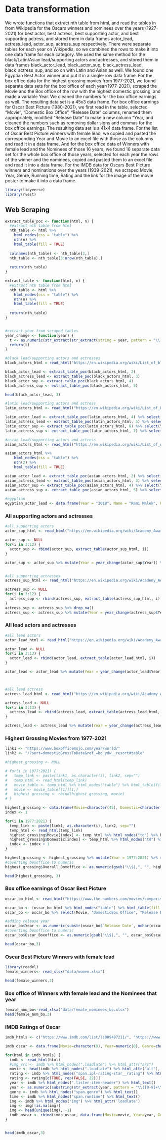 # Data transformation


We wrote functions that extract nth table from html, and read the tables in from Wikipedia for the Oscars winners and nominees over the years (1927-2021) for best actor, best actress, best supporting actor, and best supporting actress, and stored them in data frames actor_lead, actress_lead, actor_sup, actress_sup respectively. There were separate tables for each year on Wikipedia, so we combined the rows to make it into one data frame for each category. We used the same method for the black/Latin/Asian lead/supporting actors and actresses, and stored them in data frames black_actor_lead, black_actor_sup, black_actress_lead, black_actress_sup, and so on with Latin and Asian as well. We found one Egyptian Best Actor winner and put it in a single-row data frame. For the box office data for the highest grossing movies from 1977-2021, we found separate data sets for the box office of each year(1977-2021), scraped the Movie and the Box office of the row with the highest domestic grossing, and made a variable Year. We cleaned the numbers for the box office earnings as well. The resulting data set is a 45x3 data frame. For box office earnings for Oscar Best Picture (1980-2021), we first read in the table, selected "Movie", "Domestic Box Office", "Release Date" columns, renamed them appropriately, modified "Release Date" to make a new column "Year, and cleaned the numbers such as removing dollar signs and commas for the box office earnings. The resulting data set is a 41x4 data frame. For the list of Oscar Best Picture winners with female lead, we copied and pasted the corresponding Year and Movie to an excel file with those as the columns and read it in a data frame. And for the box office data of Winners with female lead and the Nominees of those 16 years, we found 16 separate data set for the whole box office of those years, selected for each year the rows of the winner and the nominees, copied and pasted them to an excel file and read it into a data frame. For the IMDB data for Oscars Best Picture winners and nominations over the years (1939-2021), we scraped Movie, Year, Genre, Running time, Rating and the link for the image of the movie poster to make it into a data frame.



```r
library(tidyverse)
library(rvest)
```

## Web Scraping

```r
extract_table_poc <- function(html, n) {
  #extract nth table from html
  nth_table <- html %>%
    html_nodes(css = "table") %>% 
    nth(n) %>% 
    html_table(fill = TRUE)
  
  colnames(nth_table) <- nth_table[2,]
  nth_table <- nth_table[3:nrow(nth_table),]
  
  return(nth_table)
}

extract_table <- function(html, n) {
  #extract nth table from html
  nth_table <- html %>%
    html_nodes(css = "table") %>% 
    nth(n) %>% 
    html_table(fill = TRUE)
  
  return(nth_table)
}


#extract year from scraped tables
year_change <- function(year) {
  t <- as.numeric(str_extract(str_extract(string = year, pattern = "\\([0-9]+[a-z]+\\)"), "[0-9]+")) + 1927
  return(t)
}
```


```r
#black lead/supporting actors and actresses
black_actors_html = read_html("https://en.wikipedia.org/wiki/List_of_black_Academy_Award_winners_and_nominees")

black_actor_lead <- extract_table_poc(black_actors_html, 2)
black_actress_lead <- extract_table_poc(black_actors_html, 3)
black_actor_sup <- extract_table_poc(black_actors_html, 4)
black_actress_sup <- extract_table_poc(black_actors_html, 5)

head(black_actor_lead, 3)
```

```r
#latin lead/supporting actors and actress
latin_actors_html <- read_html("https://en.wikipedia.org/wiki/List_of_Latin_American_Academy_Award_winners_and_nominees")

latin_actor_lead <- extract_table_poc(latin_actors_html, 4) %>% select(Year, Nominee, Film, Result)
latin_actress_lead <- extract_table_poc(latin_actors_html, 5) %>% select(Year, Nominee, Film, Result)
latin_actor_sup <- extract_table_poc(latin_actors_html, 6) %>% select(Year, Nominee, Film, Result)
latin_actress_sup <- extract_table_poc(latin_actors_html, 7) %>% select(Year, Nominee, Film, Result)
```

```r
#asian lead/supporting actors and actress
asian_actors_html <- read_html("https://en.wikipedia.org/wiki/List_of_Asian_Academy_Award_winners_and_nominees")

asian_actors_html %>%
    html_nodes(css = "table") %>% 
    nth(2) %>% 
    html_table(fill = TRUE)

asian_actor_lead <- extract_table_poc(asian_actors_html, 2) %>% select(Year, Name, Film, Status)
asian_actress_lead <- extract_table_poc(asian_actors_html, 3) %>% select(Year, Name, Film, Status)
asian_actor_sup <- extract_table_poc(asian_actors_html, 4) %>% select(Year, Name, Film, Status)
asian_actress_sup <- extract_table_poc(asian_actors_html, 5) %>% select(Year, Name, Film, Status)

#egyptian
egyptian_actor_lead <- data.frame(Year = "2018", Name = "Rami Malek", Film = "Bohemian Rhapsody", Status = "Won")
```


### All supporting actors and actresses

```r
#all supporting actors
actor_sup_html <- read_html("https://en.wikipedia.org/wiki/Academy_Award_for_Best_Supporting_Actor")

actor_sup <- NULL
for(i in 3:12) {
  actor_sup <- rbind(actor_sup, extract_table(actor_sup_html, i))
}

actor_sup <- actor_sup %>% mutate(Year = year_change(actor_sup$Year)) %>% select(Year, Actor, Film)


#all supporting actresses
actress_sup_html <- read_html("https://en.wikipedia.org/wiki/Academy_Award_for_Best_Supporting_Actress")

actress_sup <- NULL
for(i in 3:12) {
  actress_sup <- rbind(actress_sup, extract_table(actress_sup_html, i))
}
actress_sup <- actress_sup %>% drop_na()
actress_sup <- actress_sup %>% mutate(Year = year_change(actress_sup$Year)) %>% select(Year, Actress, Film)


```


### All lead actors and actresses

```r
#all lead actors
actor_lead_html <- read_html("https://en.wikipedia.org/wiki/Academy_Award_for_Best_Actor")

actor_lead <- NULL
for(i in 3:13) {
  actor_lead <- rbind(actor_lead, extract_table(actor_lead_html, i))
}

actor_lead <- actor_lead %>% mutate(Year = year_change(actor_lead$Year)) %>% select(Year, Actor, Film)



#all lead actress
actress_lead_html <- read_html("https://en.wikipedia.org/wiki/Academy_Award_for_Best_Actress")

actress_lead <- NULL
for(i in 3:13) {
  actress_lead <- rbind(actress_lead, extract_table(actress_lead_html, i))
}

actress_lead <- actress_lead %>% mutate(Year = year_change(actress_lead$Year)) %>% select(Year, Actress, Film)

```


###  Highest Grossing Movies from 1977-2021

```r
link1 <- "https://www.boxofficemojo.com/year/world/"
link2 <- "/?sort=domesticGrossToDate&ref_=bo_ydw__resort#table"

#highest_grossing <- NULL

# for(i in 1977:2021) {
#   temp_link <- paste(link1, as.character(i), link2, sep="")
#   temp_html <- read_html(temp_link)
#   movie_table <- temp_html %>% html_nodes("table") %>% html_table(fill = T)
#   movie <- movie_table[[1]][1,]
#   highest_grossing <- rbind(highest_grossing, movie) 
# }

highest_grossing <- data.frame(Movie=character(45), Domestic=character(45))
index <- 1

for(i in 1977:2021) {
  temp_link <- paste(link1, as.character(i), link2, sep="")
  temp_html <- read_html(temp_link)
  highest_grossing$Movie[index] <- temp_html %>% html_nodes("td") %>% html_text %>% nth(2)
  highest_grossing$Domestic[index] <- temp_html %>% html_nodes("td") %>% html_text %>% nth(4)
  index <- index + 1
}

highest_grossing <- highest_grossing %>% mutate(Year = 1977:2021) %>% rename(Overall_Movie = Movie, Overall_Boxoffice = Domestic) 
#coverting boxoffice to numeric
highest_grossing$Overall_Boxoffice <- as.numeric(gsub("\\$|,", "", highest_grossing$Overall_Boxoffice))

head(highest_grossing, 3)
```


### Box office earnings of Oscar Best Picture
```r
oscar_bo_html <- read_html("https://www.the-numbers.com/movies/comparisons/Best-Picture-Oscar-Winners")

oscar_bo <- (oscar_bo_html %>% html_nodes("table") %>% html_table(fill = T))[[1]]
oscar_bo <- oscar_bo %>% select(Movie, "DomesticBox Office", "Release Date") %>% rename(Oscar_Boxoffice = "DomesticBox Office", "Oscar_Movie" = Movie)

#adding release year
oscar_bo$Year <- as.numeric(substr(oscar_bo$`Release Date`, nchar(oscar_bo$`Release Date`)-3, nchar(oscar_bo$`Release Date`)))
#coverting boxoffice to numeric
oscar_bo$Oscar_Boxoffice <- as.numeric(gsub("\\$|,", "", oscar_bo$Oscar_Boxoffice))

head(oscar_bo,3)
```

### Oscar Best Picture Winners with female lead
```r
library(readxl)
female_winners<- read_xlsx("data/women.xlsx")

head(female_winners,3)

```

### Box office of Winners with female lead and the Nominees that year 
```r
female_nom_bo<-read_xlsx("data/female_nominees_bo.xlsx")
head(female_nom_bo,3)
```


### IMDB Ratings of Oscar 

```r
imdb_htmls <- c("https://www.imdb.com/list/ls009487211/", "https://www.imdb.com/list/ls009487211/?sort=list_order,asc&st_dt=&mode=detail&page=2", "https://www.imdb.com/list/ls009487211/?sort=list_order,asc&st_dt=&mode=detail&page=3", "https://www.imdb.com/list/ls009487211/?sort=list_order,asc&st_dt=&mode=detail&page=4", "https://www.imdb.com/list/ls009487211/?sort=list_order,asc&st_dt=&mode=detail&page=5")

imdb_oscar <- data.frame(Movie=character(0), Year=numeric(0), Genre=character(0), Time=character(0), Rating=numeric(0), Image=character(0))

for(html in imdb_htmls) {
  imdb <- read_html(html)
  #img_src <- imdb %>% html_nodes(".loadlate") %>% html_attr("src")
  movie <- head(imdb %>% html_nodes(".loadlate") %>% html_attr("alt"), -2)
  rating <- imdb %>% html_nodes("span.ipl-rating-star__rating") %>% html_text() %>% parse_number()
  rating <- rating[c(TRUE, rep(FALSE, 22))]
  year <- imdb %>% html_nodes(".lister-item-header") %>% html_text()
  year <- as.numeric(substring(str_extract(year, pattern = "\\([0-9]+\\)"), 2, 5))
  genre <- imdb %>% html_nodes("span.genre") %>% html_text()
  time <- imdb %>% html_nodes("span.runtime") %>% html_text()
  img <- imdb %>% html_nodes("img") %>% html_attr('loadlate')
  img <- img[!is.na(img)]
  img <- head(unique(img), -1)
  imdb_oscar <- rbind(imdb_oscar, data.frame(Movie=movie, Year=year, Genre=genre, Time=time, Rating=rating, Image=img))
}


head(imdb_oscar,3)
```

